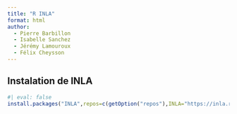 ```yaml
---
title: "R INLA"
format: html
author: 
  - Pierre Barbillon
  - Isabelle Sanchez
  - Jérémy Lamouroux
  - Félix Cheysson
---
```


## Instalation de INLA

```r
#| eval: false
install.packages("INLA",repos=c(getOption("repos"),INLA="https://inla.r-inla-download.org/R/stable"), dep=TRUE)
```

